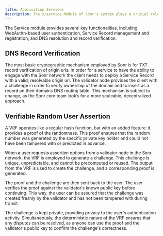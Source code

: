 ```yaml
---
title: Application Services
description: The x/service Module of Sonr's system plays a crucial role in managing and authenticating user interactions with the network.
---
```


The Service module provides several key functionalities, including WebAuthn-based user authentication, Service Record management and registration, and DNS resolution and record verification.

## DNS Record Verification
The most basic cryptographic mechanism employed by Sonr is for TXT record verification of origin urls. In order for a service to have the ability to engage with the Sonr network the client needs to deploy a Service Record with a valid, resolvable origin url. The validator node provides the client with a challenge in order to verify ownership of the domain and to insert as a record on their domains DNS routing table. This mechanism is subject to change, as the Sonr core team look’s for a more scaleable, decentralized approach.

## Verifiable Random User Assertion
A VRF operates like a regular hash function, but with an added feature: it provides a proof of the randomness. This proof ensures that the random number was generated by the specific private key holder and could not have been tampered with or predicted in advance.

When a user requests assertion options from a validator node in the Sonr network, the VRF is employed to generate a challenge. This challenge is unique, unpredictable, and cannot be precomputed or reused. The output from the VRF is used to create the challenge, and a corresponding proof is generated.

The proof and the challenge are then sent back to the user. The user verifies the proof against the validator's known public key before continuing. This way, the user can be assured that the challenge was created freshly by the validator and has not been tampered with during transit.

The challenge is kept private, providing privacy to the user's authentication activity. Simultaneously, the deterministic nature of the VRF ensures that any disputes can be resolved, as anyone can use the proof and the validator's public key to confirm the challenge's correctness.
